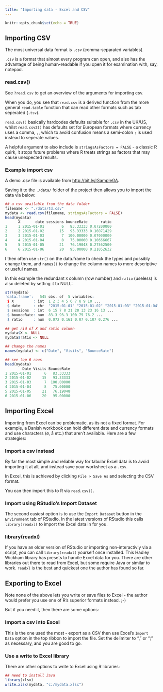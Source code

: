 ```yaml
---
title: "Importing data - Excel and CSV"
---
```

  
```r
knitr::opts_chunk$set(echo = TRUE)
```

## Importing CSV

The most universal data format is `.csv` (comma-separated variables). 

`.csv` is a format that almost every program can open, and also has the advantage of being human-readable if you open it for examination with, say, notepad. 

### read.csv()

See `?read.csv` to get an overview of the arguments for importing csv.

When you do, you see that `read.csv` is a derived function from the more general `read.table` function that can read other formats such as tab seperated (`.tsv`).  

`read.csv()` basically hardcodes defaults suitable for `.csv` in the UK/US, whilst `read.csv2()` has defaults set for European formats where currency uses a comma, `,`, which to avoid confusion means a semi-colon `;` is used instead to seperate values.

A helpful argument to also include is `stringsAsFactors = FALSE` - a classic R quirk, it stops future problems where R treats strings as factors that may cause unexpected results.


### Example import csv

A demo .csv file is available from [http://bit.ly/rSampleGA](http://bit.ly/rSampleGA).

Saving it to the `./data/` folder of the project then allows you to import the data via below:

```r
## a csv available from the data folder
filename <- "./data/td.csv"
mydata <- read.csv(filename, stringsAsFactors = FALSE)
head(mydata)
      X       date sessions bounceRate      ratio
1     1 2015-01-01        6   83.33333 0.07200000
2     2 2015-01-02       15   93.33333 0.16071429
3     3 2015-01-03        7  100.00000 0.07000000
4     4 2015-01-04        8   75.00000 0.10666667
5     5 2015-01-05       21   76.19048 0.27562500
6     6 2015-01-06       20   95.00000 0.21052632
```

I then often use `str()` on the data.frame to check the types and possibly change them, and `names()` to change the column names to more descriptive or useful names.

In this example the redundant `X` column (row number) and `ratio` (useless) is also deleted by setting it to NULL:

```r
str(mydata)
'data.frame':	545 obs. of  5 variables:
 $ X         : int  1 2 3 4 5 6 7 8 9 10 ...
 $ date      : chr  "2015-01-01" "2015-01-02" "2015-01-03" "2015-01-04" ...
 $ sessions  : int  6 15 7 8 21 20 13 23 16 13 ...
 $ bounceRate: num  83.3 93.3 100 75 76.2 ...
 $ ratio     : num  0.072 0.161 0.07 0.107 0.276 ...
 
## get rid of X and ratio column
mydata$X <- NULL
mydata$ratio <- NULL

## change the names
names(mydata) <- c("Date", "Visits", "BounceRate")

## see top 6 rows
head(mydata)
        Date Visits BounceRate
1 2015-01-01      6   83.33333
2 2015-01-02     15   93.33333
3 2015-01-03      7  100.00000
4 2015-01-04      8   75.00000
5 2015-01-05     21   76.19048
6 2015-01-06     20   95.00000
```


## Importing Excel

Importing from Excel can be problematic, as its not a fixed format.  For example, a Danish workbook can hold different date and currency formats and use characters (ø, å etc.) that aren't available.  Here are a few strategies:

### Import a csv instead

By far the most simple and reliable way for tabular Excel data is to avoid importing it at all, and instead save your worksheet as a `.csv`.

In Excel, this is achieved by clicking `File > Save As` and selecting the CSV format.

You can then import this to R via `read.csv()`.

### Import using RStudio's Import Dataset

The second easiest option is to use the `Import Dataset` button in the `Environment` tab of RStudio.  In the latest versions of RStudio this calls `library(readxl)` to import the Excel data in for you.

### library(readxl)

If you have an older version of RStudio or importing non-interactivly via a script, you can call `library(readxl)` yourself once installed.  This Hadley Wickham library has presets to handle Excel data for you.  There are other libraries out there to read from Excel, but some require Java or similar to work.  `readxl` is the best and quickest one the author has found so far.

## Exporting to Excel

Note none of the above lets you write or save files to Excel - the author would prefer you use one of R's superior formats instead. ;-)  

But if you need it, then there are some options:

### Import a csv into Excel

This is the one used the most - export as a CSV then use Excel's `Import Data` option in the top ribbon to import the file.  Set the delimiter to "," or ";" as necessary, and you are good to go.

### Use a write to Excel library

There are other options to write to Excel using R libraries:

```r
## need to install Java
library(xlsx)
write.xlsx(mydata, "c:/mydata.xlsx") 
```



